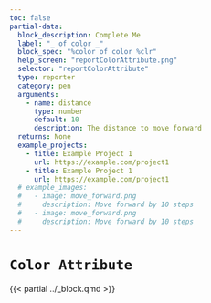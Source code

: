 ```yaml
---
toc: false
partial-data:
  block_description: Complete Me
  label: "_ of color _"
  block_spec: "%color of color %clr"
  help_screen: "reportColorAttribute.png"
  selector: "reportColorAttribute"
  type: reporter
  category: pen
  arguments:
    - name: distance
      type: number
      default: 10
      description: The distance to move forward
  returns: None
  example_projects:
    - title: Example Project 1
      url: https://example.com/project1
    - title: Example Project 1
      url: https://example.com/project1
  # example_images:
  #   - image: move_forward.png
  #     description: Move forward by 10 steps
  #   - image: move_forward.png
  #     description: Move forward by 10 steps
---
```


# `Color Attribute` { .unnumbered }

{{< partial ../_block.qmd >}}
